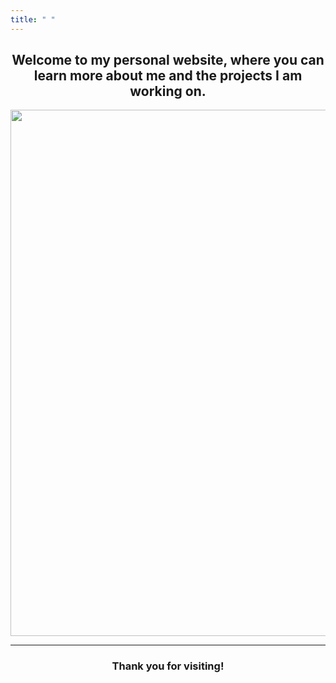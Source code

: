 ```yaml
---
title: " "
---
```


<div style="text-align: center;">
## Welcome to my personal website, where you can learn more about me and the projects I am working on. 

![](media/2023_0604_SophiaUCSB_Grad_Photos_2_0116_copy.jpg){fig-align="center" width="842"}

---

### Thank you for visiting!
</div>
